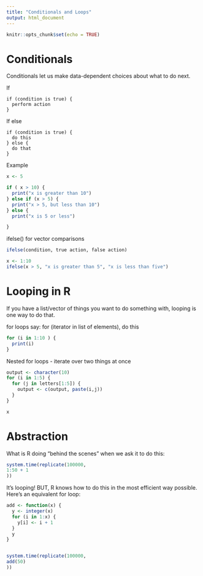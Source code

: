 ```yaml
---
title: "Conditionals and Loops"
output: html_document
---
```


```r
knitr::opts_chunk$set(echo = TRUE)
```

# Conditionals

Conditionals let us make data-dependent choices about what to do next.

If
```{}
if (condition is true) {
  perform action
}
```

If else
```{}
if (condition is true) {
  do this 
} else {
  do that
}
```

Example
```r

x <- 5

if ( x > 10) {
  print("x is greater than 10") 
} else if (x > 5) {
  print("x > 5, but less than 10")
} else {
  print("x is 5 or less")

}
```

ifelse() for vector comparisons

```r
ifelse(condition, true action, false action)
```

```r

x <- 1:10
ifelse(x > 5, "x is greater than 5", "x is less than five")
```

# Looping in R

If you have a list/vector of things you want to do something with, looping is one way to do that. 

for loops say: for (iterator in list of elements), do this

```r
for (i in 1:10 ) {
  print(i)
}
```

Nested for loops - iterate over two things at once

```r
output <- character(10)
for (i in 1:5) {
  for (j in letters[1:5]) {
    output <- c(output, paste(i,j))
  }
}
```

```r
x
```

# Abstraction

What is R doing "behind the scenes" when we ask it to do this:

```r
system.time(replicate(100000,
1:50 + 1
))
```
It's looping! BUT, R knows how to do this in the most efficient way possible. Here's an equivalent for loop:

```r
add <- function(x) {
  y <- integer(x)
  for (i in 1:x) {
    y[i] <- i + 1
  }
  y
}


system.time(replicate(100000,
add(50)
))
```


